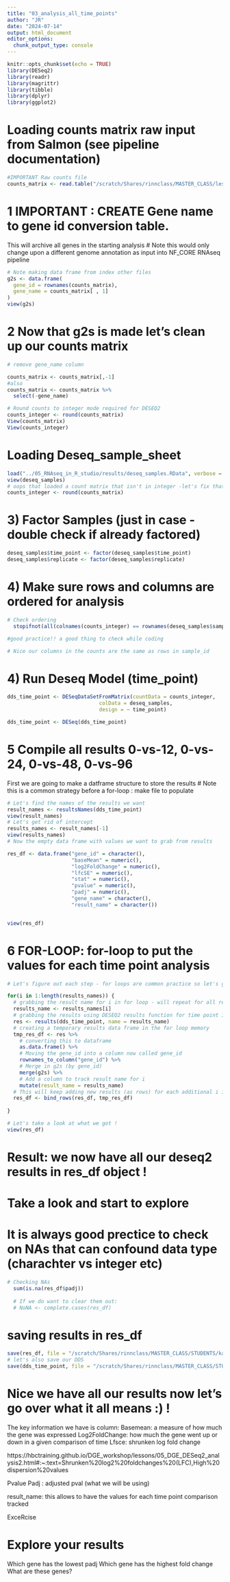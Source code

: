 ```yaml
---
title: "03_analysis_all_time_points"
author: "JR"
date: "2024-07-14"
output: html_document
editor_options: 
  chunk_output_type: console
---
```


```r
knitr::opts_chunk$set(echo = TRUE)
library(DESeq2)
library(readr)
library(magrittr)
library(tibble)
library(dplyr)
library(ggplot2)
```

# Loading counts matrix raw input from Salmon (see pipeline documentation)
```r

#IMPORTANT Raw counts file
counts_matrix <- read.table("/scratch/Shares/rinnclass/MASTER_CLASS/lessons/04_RNAseq_Dox/01_Mouse_dox_wt/good_class_RNAseq/pipeline_output/star_salmon/salmon.merged.gene_counts.tsv", header=TRUE, row.names=1)

```

# 1 IMPORTANT : CREATE Gene name to gene id conversion table.
This will archive all genes in the starting analysis 
# Note this would only change upon a different genome annotation as input into NF_CORE RNAseq pipeline
```r

# Note making data frame from index other files
g2s <- data.frame(
  gene_id = rownames(counts_matrix),
  gene_name = counts_matrix[ , 1]
)
view(g2s)

```

# 2 Now that g2s is made let's clean up our counts matrix
```r
# remove gene_name column

counts_matrix <- counts_matrix[,-1]
#also
counts_matrix <- counts_matrix %>%
  select(-gene_name)

# Round counts to integer mode required for DESEQ2
counts_integer <- round(counts_matrix)
View(counts_matrix)
View(counts_integer)

```

# Loading Deseq_sample_sheet
```r
load("../05_RNAseq_in_R_studio/results/deseq_samples.RData", verbose = T)
view(deseq_samples)
# oops that loaded a count matrix that isn't in integer -let's fix that
counts_integer <- round(counts_matrix)

```

# 3) Factor Samples (just in case - double check if already factored)
```r

deseq_samples$time_point <- factor(deseq_samples$time_point)
deseq_samples$replicate <- factor(deseq_samples$replicate)

```

# 4) Make sure rows and columns are ordered for analysis
```r


# Check ordering
  stopifnot(all(colnames(counts_integer) == rownames(deseq_samples$sample_id)))

#good practice!! a good thing to check while coding

# Nice our columns in the counts are the same as rows in sample_id

```


# 4) Run Deseq Model (time_point)
```r

dds_time_point <- DESeqDataSetFromMatrix(countData = counts_integer,
                              colData = deseq_samples,
                              design = ~ time_point)

dds_time_point <- DESeq(dds_time_point)

```

# 5 Compile all results 0-vs-12, 0-vs-24, 0-vs-48, 0-vs-96
First we are going to make a datframe structure to store the results
# Note this is a common strategy before a for-loop : make file to populate

```r

# Let's find the names of the results we want
result_names <- resultsNames(dds_time_point)
view(result_names)
# Let's get rid of intercept
results_names <- result_names[-1]
view(results_names)
# Now the empty data frame with values we want to grab from results

res_df <- data.frame("gene_id" = character(), 
                     "baseMean" = numeric(), 
                     "log2FoldChange" = numeric(), 
                     "lfcSE" = numeric(),
                     "stat" = numeric(),
                     "pvalue" = numeric(),
                     "padj" = numeric(),
                     "gene_name" = character(),
                     "result_name" = character())


view(res_df)

```

# 6 FOR-LOOP: for-loop to put the values for each time point analysis
```r

# Let's figure out each step - for loops are common practice so let's get to know them

for(i in 1:length(results_names)) {
  # grabbing the result name for i in for loop - will repeat for all result names
  results_name <- results_names[i]
  # grabbing the results using DESEQ2 results function for time point i
  res <- results(dds_time_point, name = results_name)
  # creating a temporary results data frame in the for loop memory
  tmp_res_df <- res %>% 
    # converting this to dataframe
    as.data.frame() %>%
    # Moving the gene_id into a column now called gene_id
    rownames_to_column("gene_id") %>%
    # Merge in g2s (by gene_id)
    merge(g2s) %>%
    # Add a column to track result name for i
    mutate(result_name = results_name)
  # This will keep adding new results (as rows) for each additional i in for loop
  res_df <- bind_rows(res_df, tmp_res_df)
  
}

# Let's take a look at what we got !
view(res_df)
```
# Result: we now have all our deseq2 results in res_df object !
# Take a look and start to explore 


# It is always good prectice to check on NAs that can confound data type (charachter vs integer etc)

```r
# Checking NAs
  sum(is.na(res_df$padj))
  
  # If we do want to clear them out:
  # NoNA <- complete.cases(res_df)

```

# saving results in res_df
```r
save(res_df, file = "/scratch/Shares/rinnclass/MASTER_CLASS/STUDENTS/kali4487/MASTER_CLASS/lessons/06_Differential_expression_analyses/results/time_point_res_df.RData")
# let's also save our DDS
save(dds_time_point, file = "/scratch/Shares/rinnclass/MASTER_CLASS/STUDENTS/kali4487/MASTER_CLASS/lessons/06_Differential_expression_analyses/results/dds_time_point_mouse_long.RData")
```

# Nice we have all our results now let's go over what it all means :) !
The key information we have is column:
Basemean: a measure of how much the gene was expressed
Log2FoldChange: how much the gene went up or down in a given comparison of time
Lfsce: shrunken log fold change

https://hbctraining.github.io/DGE_workshop/lessons/05_DGE_DESeq2_analysis2.html#:~:text=Shrunken%20log2%20foldchanges%20(LFC),High%20dispersion%20values

Pvalue
Padj : adjusted pval (what we will be using)

result_name: this allows to have the values for each time point comparison tracked

########## ExceRcise #########
# Explore your results 
Which gene has the lowest padj
Which gene has the highest fold change
What are these genes?








